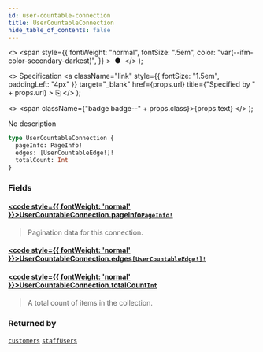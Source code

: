 ```yaml
---
id: user-countable-connection
title: UserCountableConnection
hide_table_of_contents: false
---
```


  <>
    <span
      style={{
        fontWeight: "normal",
        fontSize: ".5em",
        color: "var(--ifm-color-secondary-darkest)",
      }}
    >
      &nbsp;●&nbsp;
    </span>
  </>
);

  <>
    Specification
    <a
      className="link"
      style={{ fontSize: "1.5em", paddingLeft: "4px" }}
      target="\_blank"
      href={props.url}
      title={"Specified by " + props.url}
    >
      ⎘
    </a>
  </>
);

  <>
    <span className={"badge badge--" + props.class}>{props.text}</span>
  </>
);

No description

```graphql
type UserCountableConnection {
  pageInfo: PageInfo!
  edges: [UserCountableEdge!]!
  totalCount: Int
}
```

### Fields

#### [<code style={{ fontWeight: 'normal' }}>UserCountableConnection.<b>pageInfo</b></code>](#)<Bullet />[`PageInfo!`](../../../api-reference/miscellaneous/objects/page-info) <Badge class="secondary" text="non-null"/> <Badge class="secondary" text="object"/>

> Pagination data for this connection.

#### [<code style={{ fontWeight: 'normal' }}>UserCountableConnection.<b>edges</b></code>](#)<Bullet />[`[UserCountableEdge!]!`](../../../api-reference/miscellaneous/objects/user-countable-edge) <Badge class="secondary" text="non-null"/> <Badge class="secondary" text="object"/>

>

#### [<code style={{ fontWeight: 'normal' }}>UserCountableConnection.<b>totalCount</b></code>](#)<Bullet />[`Int`](../../../api-reference/miscellaneous/scalars/int) <Badge class="secondary" text="scalar"/>

> A total count of items in the collection.

### Returned by

[`customers`](../../../api-reference/users/queries/customers) <Badge class="secondary" text="query"/><Bullet />[`staffUsers`](../../../api-reference/users/queries/staff-users) <Badge class="secondary" text="query"/>
